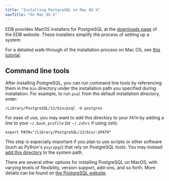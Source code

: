 ```yaml
---
title: "Installing PostgreSQL on Mac OS X"
navTitle: "On Mac OS X"
---
```


EDB provides MacOS installers for PostgreSQL at the [downloads page](https://www.enterprisedb.com/downloads/postgres-postgresql-downloads) of the EDB website. These installers simplify the process of setting up a system.

For a detailed walk-through of the installation process on Mac OS, see [this tutorial](https://www.enterprisedb.com/postgres-tutorials/installation-postgresql-mac-os).

## Command line tools

After installing PostgreSQL, you can run command line tools by referencing them in the `bin` directory under the installation path you specified during installation. For example, to run `psql` from the default installation directory, enter:

```shell
/Library/PostgreSQL/12/bin/psql -U postgres
```

For ease of use, you may want to add this directory to your `PATH` by adding a line to your `~/.bash_profile` (or `~/.zshrc` if using zsh):

```shell
export PATH="/Library/PostgreSQL/12/bin/:$PATH"
```

This step is especially important if you plan to use scripts or other software (such as Python's `psycopg2`) that rely on PostgreSQL tools. You may instead [add this directory](https://apple.stackexchange.com/questions/106355/setting-the-system-wide-path-environment-variable-in-mavericks/106814#106814) to the system path.

There are several other options for installing PostgreSQL on MacOS, with varying levels of flexibility, version support, add-ons, and so forth. More details can be found on [the PostgreSQL website](https://www.postgresql.org/download/macosx/).

